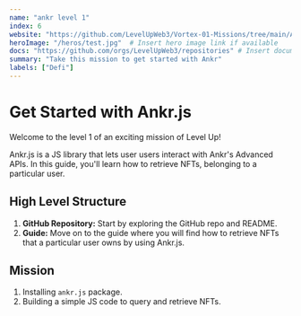 ```yaml
---
name: "ankr level 1"
index: 6
website: "https://github.com/LevelUpWeb3/Vortex-01-Missions/tree/main/Ankr"
heroImage: "/heros/test.jpg"  # Insert hero image link if available
docs: "https://github.com/orgs/LevelUpWeb3/repositories" # Insert documentation link if available
summary: "Take this mission to get started with Ankr"
labels: ["Defi"]
---
```


# Get Started with Ankr.js

Welcome to the level 1 of an exciting mission of Level Up!

Ankr.js is a JS library that lets user users interact with Ankr's Advanced APIs. In this guide, you'll learn how to retrieve NFTs, belonging to a particular user.

## High Level Structure

1. **GitHub Repository:** Start by exploring the GitHub repo and README.
2. **Guide:** Move on to the guide where you will find how to retrieve NFTs that a particular user owns by using Ankr.js.

## Mission

1. Installing `ankr.js` package.
2. Building a simple JS code to query and retrieve NFTs.